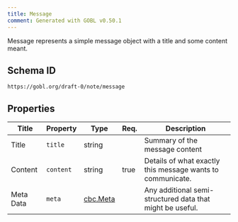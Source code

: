 ```yaml
---
title: Message
comment: Generated with GOBL v0.50.1
---
```


Message represents a simple message object with a title and some content meant.

## Schema ID

`https://gobl.org/draft-0/note/message`

## Properties

| Title     | Property  | Type                          | Req. | Description                                                |
|-----------|-----------|-------------------------------|------|------------------------------------------------------------|
| Title     | `title`   | string                        |      | Summary of the message content                             |
| Content   | `content` | string                        | true | Details of what exactly this message wants to communicate. |
| Meta Data | `meta`    | [cbc.Meta](/draft-0/cbc/meta) |      | Any additional semi-structured data that might be useful.  |

